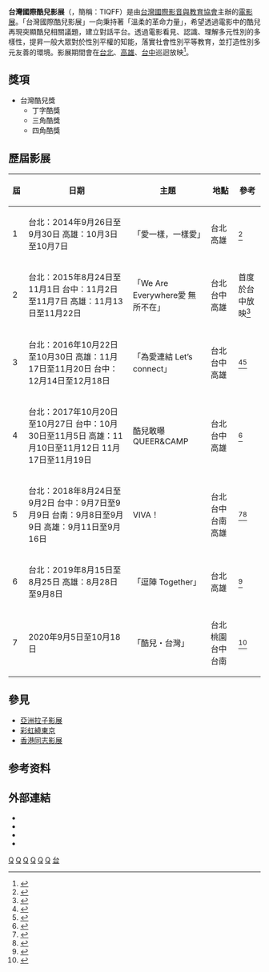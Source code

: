{{Infobox film festival
| name           = 台灣國際酷兒影展<br>Taiwan International Queer Film Festival
| logo           = Taiwan International Queer Film Festival logo.svg
| logo_alt       =
| logo_size      = 
| image          = 
| image_alt      = 
| image_size     = 
| caption        = 
| opening        = 
| closing        = 
| location       = {{ROC-TW}}
| founded        = 2014年
| awardsreceived = 
| awards         = 台灣酷兒獎
| films          = 
| directors      = 
| producers      = 
| writers        = 
| starring       = 
| host           = [[台灣國際影音與教育協會|台灣國際影音與教育協會]]
| number         = 
| date           = 每年8月
| language       = [[漢語|漢語]]、[[英語|英語]]
| website        = [http://www.tiqff.com/ 台灣國際酷兒影展官方網站]
| chronology     = 
| preceded_by    = 
| followed_by    = 
}}

'''台灣國際酷兒影展'''（{{lang-en|'''Taiwan International Queer Film Festival'''}}，簡稱：TIQFF）是由[[台灣國際影音與教育協會|台灣國際影音與教育協會]]主辦的[[電影展|電影展]]。「台灣國際酷兒影展」一向秉持著「溫柔的革命力量」，希望透過電影中的酷兒再現突顯酷兒相關議題，建立對話平台。透過電影看見、認識、理解多元性別的多樣性，提昇一般大眾對於性別平權的知能，落實社會性別平等教育，並打造性別多元友善的環境。影展期間會在[[台北|台北]]、[[高雄|高雄]]、[[台中|台中]]巡迴放映<ref>{{cite news | title = 戴愛玲、利菁攜手 力挺酷兒影展 | publisher = 聯合報 | url = http://udn.com/news/story/7262/1029096 | date = 2015-07-02 | author = 項貽斐 | accessdate = 2015-08-22 | language = zh-hant | archive-date = 2018-12-12 | archive-url = https://web.archive.org/web/20181212114155/https://udn.com/news/story/7262/1029096 | dead-url = no }}</ref>。

== 獎項 ==
* 台灣酷兒獎
** 丁字酷獎
** 三角酷獎
** 四角酷獎
== 歷屆影展 ==

{| class="wikitable"
|+
! 屆 !! 日期 !! 主題 !! 地點 !! 參考
|-
| 1 || 台北：2014年9月26日至9月30日 高雄：10月3日至10月7日 || 「愛一樣，一樣愛」 || 台北 高雄 || <ref>{{Cite web |url=https://www.tiqff.com/news/%E8%A8%8A%E6%81%AF%E5%85%AC%E5%91%8A/%E7%AC%AC%E4%B8%80%E5%B1%86%E5%8F%B0%E7%81%A3%E5%9C%8B%E9%9A%9B%E9%85%B7%E5%85%92%E5%BD%B1%E5%B1%95%E9%A9%95%E5%82%B2%E8%B5%B7%E8%B7%91%EF%BC%81 |title=第一屆台灣國際酷兒影展驕傲起跑！ |access-date=2020-08-02 |archive-date=2015-07-29 |archive-url=https://web.archive.org/web/20150729131923/http://www.tiqff.com/news/%E8%A8%8A%E6%81%AF%E5%85%AC%E5%91%8A/%E7%AC%AC%E4%B8%80%E5%B1%86%E5%8F%B0%E7%81%A3%E5%9C%8B%E9%9A%9B%E9%85%B7%E5%85%92%E5%BD%B1%E5%B1%95%E9%A9%95%E5%82%B2%E8%B5%B7%E8%B7%91%EF%BC%81 |dead-url=no }}</ref>
|-
| 2 || 台北：2015年8月24日至11月1日 台中：11月2日至11月7日 高雄：11月13日至11月22日 || 「We Are Everywhere愛 無所不在」 || 台北 台中 高雄 || 首度於台中放映<ref>{{Cite web |url=https://www.tiqff.com/news/%E5%AA%92%E9%AB%94%E5%A0%B1%E5%B0%8E/%E7%AC%AC%E4%BA%8C%E5%B1%86%E5%8F%B0%E7%81%A3%E5%9C%8B%E9%9A%9B%E9%85%B7%E5%85%92%E5%BD%B1%E5%B1%95%E9%A9%95%E5%82%B2%E9%96%8B%E5%B9%95-%E7%BE%A4%E6%98%9F%E5%8A%9B%E6%8C%BA |title=第二屆台灣國際酷兒影展驕傲開幕 群星力挺 |access-date=2020-08-02 |archive-date=2022-02-16 |archive-url=https://web.archive.org/web/20220216221422/https://www.tiqff.com/news/%E5%AA%92%E9%AB%94%E5%A0%B1%E5%B0%8E/%E7%AC%AC%E4%BA%8C%E5%B1%86%E5%8F%B0%E7%81%A3%E5%9C%8B%E9%9A%9B%E9%85%B7%E5%85%92%E5%BD%B1%E5%B1%95%E9%A9%95%E5%82%B2%E9%96%8B%E5%B9%95-%E7%BE%A4%E6%98%9F%E5%8A%9B%E6%8C%BA |dead-url=no }}</ref>
|-
| 3 || 台北：2016年10月22日至10月30日 高雄：11月17日至11月20日 台中：12月14日至12月18日 || 「為愛連結 Let’s connect」 || 台北 台中 高雄 || <ref>{{Cite web |url=https://www.tiqff.com/news/%E8%A8%8A%E6%81%AF%E5%85%AC%E5%91%8A/%E7%AC%AC%E4%B8%89%E5%B1%86%E5%8F%B0%E7%81%A3%E5%9C%8B%E9%9A%9B%E9%85%B7%E5%85%92%E5%BD%B1%E5%B1%95%EF%BC%8C%E4%B8%BB%E9%A1%8C%E3%80%8C%E7%82%BA%E6%84%9B%E9%80%A3%E7%B5%90-let%E2%80%99s-connect%E3%80%8D-%E5%BC%B5%E7%9D%BF%E5%AE%B6%E3%80%81%E8%89%BE%E6%80%A1%E8%89%AF%E5%85%B1%E5%90%8C%E6%8F%AD%E6%9B%89%E5%BD%B1%E5%B1%95%E4%B8%BB%E8%A6%96%E8%A6%BA |title=第三屆台灣國際酷兒影展，主題「為愛連結 Let’s connect」 張睿家、艾怡良共同揭曉影展主視覺 |access-date=2020-08-02 |archive-date=2022-02-16 |archive-url=https://web.archive.org/web/20220216213525/https://www.tiqff.com/news/%E8%A8%8A%E6%81%AF%E5%85%AC%E5%91%8A/%E7%AC%AC%E4%B8%89%E5%B1%86%E5%8F%B0%E7%81%A3%E5%9C%8B%E9%9A%9B%E9%85%B7%E5%85%92%E5%BD%B1%E5%B1%95%EF%BC%8C%E4%B8%BB%E9%A1%8C%E3%80%8C%E7%82%BA%E6%84%9B%E9%80%A3%E7%B5%90-let%E2%80%99s-connect%E3%80%8D-%E5%BC%B5%E7%9D%BF%E5%AE%B6%E3%80%81%E8%89%BE%E6%80%A1%E8%89%AF%E5%85%B1%E5%90%8C%E6%8F%AD%E6%9B%89%E5%BD%B1%E5%B1%95%E4%B8%BB%E8%A6%96%E8%A6%BA |dead-url=no }}</ref><ref>{{Cite web |url=https://www.tiqff.com/news/%E8%A8%8A%E6%81%AF%E5%85%AC%E5%91%8A/%E7%AC%AC%E4%B8%89%E5%B1%86%E9%85%B7%E5%85%92%E5%BD%B1%E5%B1%95%EF%BC%9A%E9%AB%98%E9%9B%84%E5%8F%8A%E5%8F%B0%E4%B8%AD%E5%BB%B6%E4%BC%B8%E6%94%BE%E6%98%A0%E5%A0%B4 |title=第三屆酷兒影展：高雄及台中延伸放映場 |access-date=2020-08-02 |archive-date=2016-12-07 |archive-url=https://web.archive.org/web/20161207145052/http://www.tiqff.com/news/%E8%A8%8A%E6%81%AF%E5%85%AC%E5%91%8A/%E7%AC%AC%E4%B8%89%E5%B1%86%E9%85%B7%E5%85%92%E5%BD%B1%E5%B1%95%EF%BC%9A%E9%AB%98%E9%9B%84%E5%8F%8A%E5%8F%B0%E4%B8%AD%E5%BB%B6%E4%BC%B8%E6%94%BE%E6%98%A0%E5%A0%B4 |dead-url=no }}</ref>
|-
| 4 || 台北：2017年10月20日至10月27日 台中：10月30日至11月5日 高雄：11月10日至11月12日 11月17日至11月19日 || 酷兒敢曝QUEER&CAMP || 台北 台中 高雄 || <ref>{{Cite web |url=https://www.tiqff.com/news/announcement/%E3%80%8C%E5%9C%8B%E6%B0%91%E6%83%85%E4%BA%BA%E3%80%8D%E5%91%82%E9%87%91%E8%B1%A1%E9%AD%85%E5%8A%9B%E7%87%A6%E7%AC%91-%E8%88%872017%E9%85%B7%E5%85%92%E5%BD%B1%E5%B1%95%E6%9C%89%E7%B4%84-%E7%B5%A2%E7%88%9B%E4%B8%BB%E8%A6%96%E8%A6%BA%E9%BB%9E%E4%BA%AE%E5%B9%B4%E5%BA%A6%E4%B8%BB%E9%A1%8C%E3%80%8C%E9%85%B7%E5%85%92%E6%95%A2%E6%9B%9D%E3%80%8D-%E5%8B%87%E6%95%A2%E5%B1%95%E7%8F%BE%E8%87%AA%E6%88%91%E7%9A%84%E7%A7%8B%E5%AD%A3%E5%98%89%E5%B9%B4%E8%8F%AF |title=「國民情人」呂金象魅力燦笑 與2017酷兒影展有約 絢爛主視覺點亮年度主題「酷兒敢曝」 勇敢展現自我的秋季嘉年華 |access-date=2020-08-02 |archive-date=2022-02-16 |archive-url=https://web.archive.org/web/20220216213522/https://www.tiqff.com/news/announcement/%E3%80%8C%E5%9C%8B%E6%B0%91%E6%83%85%E4%BA%BA%E3%80%8D%E5%91%82%E9%87%91%E8%B1%A1%E9%AD%85%E5%8A%9B%E7%87%A6%E7%AC%91-%E8%88%872017%E9%85%B7%E5%85%92%E5%BD%B1%E5%B1%95%E6%9C%89%E7%B4%84-%E7%B5%A2%E7%88%9B%E4%B8%BB%E8%A6%96%E8%A6%BA%E9%BB%9E%E4%BA%AE%E5%B9%B4%E5%BA%A6%E4%B8%BB%E9%A1%8C%E3%80%8C%E9%85%B7%E5%85%92%E6%95%A2%E6%9B%9D%E3%80%8D-%E5%8B%87%E6%95%A2%E5%B1%95%E7%8F%BE%E8%87%AA%E6%88%91%E7%9A%84%E7%A7%8B%E5%AD%A3%E5%98%89%E5%B9%B4%E8%8F%AF |dead-url=no }}</ref>
|-
| 5 || 台北：2018年8月24日至9月2日 台中：9月7日至9月9日 台南：9月8日至9月9日 高雄：9月11日至9月16日 || VIVA！ || 台北 台中 台南 高雄 || <ref>{{Cite web |url=https://www.tiqff.com/news/press/%E5%8F%B0%E7%81%A3%E5%9C%8B%E9%9A%9B%E9%85%B7%E5%85%92%E5%BD%B1%E5%B1%95-5%E6%AD%B2%E4%BA%86-%E8%97%9D%E8%A1%93%E5%AE%B6%E9%BB%83%E5%BD%A5%E8%B6%85%E4%BB%A5%E4%BD%9C%E5%93%81%E7%9B%B8%E6%8C%BA-%E5%BD%B1%E5%B1%95%E4%B8%BB%E9%A1%8C-%E2%80%9Cviva%E2%80%9D-%E5%87%B8%E9%A1%AF%E9%85%B7%E5%85%92%E8%87%AA%E5%9C%A8%E8%88%87%E8%B2%A2%E7%8D%BB |title=台灣國際酷兒影展 5歲了 藝術家黃彥超以作品相挺 影展主題 “VIVA” 凸顯酷兒自在與貢獻 |access-date=2020-08-02 |archive-date=2020-10-22 |archive-url=https://web.archive.org/web/20201022144806/https://www.tiqff.com/news/press/%E5%8F%B0%E7%81%A3%E5%9C%8B%E9%9A%9B%E9%85%B7%E5%85%92%E5%BD%B1%E5%B1%95-5%E6%AD%B2%E4%BA%86-%E8%97%9D%E8%A1%93%E5%AE%B6%E9%BB%83%E5%BD%A5%E8%B6%85%E4%BB%A5%E4%BD%9C%E5%93%81%E7%9B%B8%E6%8C%BA-%E5%BD%B1%E5%B1%95%E4%B8%BB%E9%A1%8C-%E2%80%9Cviva%E2%80%9D-%E5%87%B8%E9%A1%AF%E9%85%B7%E5%85%92%E8%87%AA%E5%9C%A8%E8%88%87%E8%B2%A2%E7%8D%BB |dead-url=no }}</ref><ref>{{Cite web |url=https://www.tiqff.com/films/2018 |title=歷屆影展2018第五屆 |access-date=2020-08-02 |archive-date=2020-10-20 |archive-url=https://web.archive.org/web/20201020084509/https://www.tiqff.com/films/2018 |dead-url=no }}</ref>
|-
| 6 || 台北：2019年8月15日至8月25日 高雄：8月28日至9月8日 || 「逗陣 Together」 || 台北 高雄 || <ref>{{Cite web |url=https://www.tiqff.com/films/2019 |title=歷屆影展2019第六屆 |access-date=2020-08-02 |archive-date=2020-12-11 |archive-url=https://web.archive.org/web/20201211171537/http://www.tiqff.com/films/2019 |dead-url=no }}</ref>
|-
| 7 || 2020年9月5日至10月18日 || 「酷兒・台灣」 || 台北 桃園 台中 台南 || <ref>{{Cite web |url=https://www.tiqff.com/news/press/2020%E5%8F%B0%E7%81%A3%E5%9C%8B%E9%9A%9B%E9%85%B7%E5%85%92%E5%BD%B1%E5%B1%95%E4%B8%BB%E8%A6%96%E8%A6%BA%E5%85%AC%E5%B8%83%E5%9B%89 |title=2020台灣國際酷兒影展主視覺公布囉 |access-date=2020-08-02 |archive-date=2020-11-25 |archive-url=https://web.archive.org/web/20201125134515/https://www.tiqff.com/news/press/2020%E5%8F%B0%E7%81%A3%E5%9C%8B%E9%9A%9B%E9%85%B7%E5%85%92%E5%BD%B1%E5%B1%95%E4%B8%BB%E8%A6%96%E8%A6%BA%E5%85%AC%E5%B8%83%E5%9B%89 |dead-url=no }}</ref>
|}

== 參見 ==
* [[亞洲拉子影展|亞洲拉子影展]]
* [[彩虹繞東京|彩虹繞東京]]
* [[香港同志影展|香港同志影展]]

== 参考资料 ==
<references/>

== 外部連結 ==
*{{Official|tiqff.com}}
*{{Facebook|tiqff}}
*{{Instagram|tiqff}}
*{{Youtube|u=tiqff}}

{{台灣影展}}
{{臺灣社會運動|性別平等運動}}
{{Portal bar|台灣|文化|電影|LGBT}}
[[Category:臺灣影展|Q]]
[[Category:台灣LGBT文化|Q]]
[[Category:2014年台灣建立|Q]]
[[Category:2014年建立的週期性事件|Q]]
[[Category:10月份的活動|Q]]
[[Category:11月份的活動|Q]]
[[Category:LGBT影展|台]]